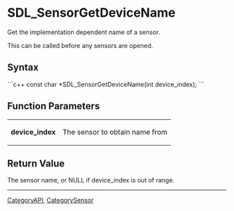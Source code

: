 
= SDL_SensorGetDeviceName =
Get the implementation dependent name of a sensor.

This can be called before any sensors are opened.


== Syntax ==
```c++
const char *SDL_SensorGetDeviceName(int device_index);
```

== Function Parameters ==
{|
|'''device_index'''
|The sensor to obtain name from
|}

== Return Value ==
The sensor name, or NULL if device_index is out of range.

----
[[CategoryAPI]], [[CategorySensor]]
